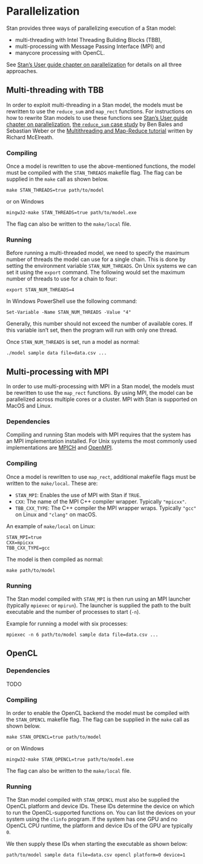 # Parallelization {#parallelization}

Stan provides three ways of parallelizing execution of a Stan model: 

- multi-threading with Intel Threading Building Blocks (TBB),
- multi-processing with Message Passing Interface (MPI) and 
- manycore processing with OpenCL.

See [Stan's User guide chapter on parallelization](https://mc-stan.org/docs/stan-users-guide/parallelization-chapter.html) for
details on all three approaches.

## Multi-threading with TBB

In order to exploit multi-threading in a Stan model, the models must be 
rewritten to use the `reduce_sum` and `map_rect` functions. For instructions
on how to rewrite Stan models to use these functions see [Stan's User guide chapter on parallelization](https://mc-stan.org/docs/stan-users-guide/parallelization-chapter.html), [the `reduce_sum` case study](https://mc-stan.org/users/documentation/case-studies/reduce_sum_tutorial.html) by Ben Bales and Sebastian Weber or the [Multithreading and Map-Reduce tutorial](https://github.com/rmcelreath/cmdstan_map_rect_tutorial) written by Richard McElreath.

### Compiling
Once a model is rewritten to use the above-mentioned functions, the model
must be compiled with the `STAN_THREADS` makefile flag. The flag can be 
supplied in the `make` call as shown below.

```
make STAN_THREADS=true path/to/model
```
or on Windows
```
mingw32-make STAN_THREADS=true path/to/model.exe
```
The flag can also be written to the `make/local` file.

### Running

Before running a multi-threaded model, we need to specify the maximum number of threads
the model can use for a single chain. This is done by setting the environment variable
`STAN_NUM_THREADS`. On Unix systems we can set it using the `export` command. The 
following would set the maximum number of threads to use for a chain to four:
```
export STAN_NUM_THREADS=4
```
In Windows PowerShell use the following command:
```
Set-Variable -Name STAN_NUM_THREADS -Value "4"
```

Generally, this number should not exceed the number of available cores.
If this variable isn't set, then the program will run with only one thread.

Once `STAN_NUM_THREADS` is set, run a model as normal:
```
./model sample data file=data.csv ...
```

## Multi-processing with MPI

In order to use multi-processing with MPI in a Stan model, the models must be 
rewritten to use the `map_rect` functions. By using MPI, the model can be 
parallelized across multiple cores or a cluster. MPI with Stan is supported 
on MacOS and Linux.

### Dependencies

Compiling and running Stan models with MPI requires that the system 
has an MPI implementation installed. For Unix systems the most commonly used
implementations are [MPICH](https://www.mpich.org/) and [OpenMPI](https://www.open-mpi.org/).

### Compiling

Once a model is rewritten to use `map_rect`, additional makefile flags 
must be written to the `make/local`. These are:

- `STAN_MPI`: Enables the use of MPI with Stan if `TRUE`.
- `CXX`: The name of the MPI C++ compiler wrapper. Typically `"mpicxx"`.
- `TBB_CXX_TYPE`: The C++ compiler the MPI wrapper wraps. Typically `"gcc"` on Linux and `"clang"` on macOS.

An example of `make/local` on Linux:

```
STAN_MPI=true
CXX=mpicxx
TBB_CXX_TYPE=gcc
```
The model is then compiled as normal:
```
make path/to/model
```
### Running

The Stan model compiled with `STAN_MPI` is then run using an MPI launcher (typically `mpiexec` or `mpirun`).
The launcher is supplied the path to the built executable and the number of processes to start (`-n`).

Example for running a model with six processes:
```
mpiexec -n 6 path/to/model sample data file=data.csv ...
```

## OpenCL

### Dependencies

TODO

### Compiling
In order to enable the OpenCL backend the model
must be compiled with the `STAN_OPENCL` makefile flag. The flag can be 
supplied in the `make` call as shown below.

```
make STAN_OPENCL=true path/to/model
```
or on Windows
```
mingw32-make STAN_OPENCL=true path/to/model.exe
```
The flag can also be written to the `make/local` file.

### Running

The Stan model compiled with `STAN_OPENCL` must also be supplied the OpenCL platform and device IDs.
These IDs determine the device on which to run the OpenCL-supported functions on. You can list
the devices on your system using the `clinfo` program. If the system has one GPU and no OpenCL CPU
runtime, the platform and device IDs of the GPU are typically `0`.

We then supply these IDs when starting the executable as shown below:
```
path/to/model sample data file=data.csv opencl platform=0 device=1
```